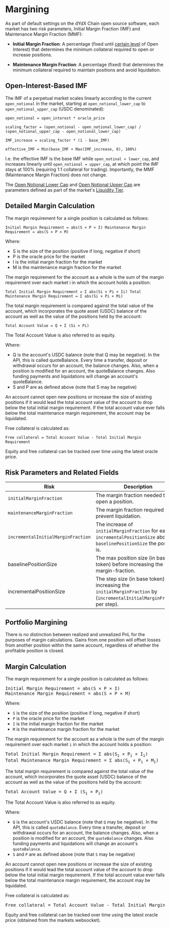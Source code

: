 # Margining

As part of default settings on the dYdX Chain open source software, each market has two risk parameters, Initial Margin Fraction (IMF) and Maintenance Margin Fraction (MMF):

  - **Initial Margin Fraction**: A percentage (fixed until [certain level](#open-interest-based-imf) of Open Interest) that determines the minimum collateral required to open or increase positions.

  - **Maintenance Margin Fraction**: A percentage (fixed) that determines the minimum collateral required to maintain positions and avoid liquidation.

## Open-Interest-Based IMF

The IMF of a perpetual market scales linearly according to the current `open_notional` in the market, starting at `open_notional_lower_cap` to `open_notional_upper_cap` (USDC denominated):

```
open_notional = open_interest * oracle_price

scaling_factor = (open_notional - open_notional_lower_cap) / (open_notional_upper_cap - open_notional_lower_cap)

IMF_increase = scaling_factor * (1 - base_IMF)

effective_IMF = Min(base_IMF + Max(IMF_increase, 0), 100%)
```

I.e. the effective IMF is the base IMF while `open_notinal < lower_cap`, and increases linearly until `open_notional = upper_cap`, at which point the IMF stays at 100% (requiring 1:1 collateral for trading). Importantly, the MMF (Maintenance Margin Fraction) does not change.

The [Open Notional Lower Cap](https://github.com/dydxprotocol/v4-chain/blob/b829b28b0d71e754ac553fbeec29ce5309bd79f7/proto/dydxprotocol/perpetuals/perpetual.proto#L133) and [Open Notional Upper Cap](https://github.com/dydxprotocol/v4-chain/blob/b829b28b0d71e754ac553fbeec29ce5309bd79f7/proto/dydxprotocol/perpetuals/perpetual.proto#L138) are parameters defined as part of the market's [Liquidity Tier](https://github.com/dydxprotocol/v4-chain/blob/b829b28b0d71e754ac553fbeec29ce5309bd79f7/proto/dydxprotocol/perpetuals/perpetual.proto#L100).

## Detailed Margin Calculation

The margin requirement for a single position is calculated as follows:

    Initial Margin Requirement = abs(S × P × I) Maintenance Margin Requirement = abs(S × P × M)

Where:

- S is the size of the position (positive if long, negative if short)
- P is the oracle price for the market
- I is the initial margin fraction for the market
- M is the maintenance margin fraction for the market

The margin requirement for the account as a whole is the sum of the margin requirement over each market i in which the account holds a position:

    Total Initial Margin Requirement = Σ abs(Si × Pi × Ii) Total Maintenance Margin Requirement = Σ abs(Si × Pi × Mi)

The total margin requirement is compared against the total value of the account, which incorporates the quote asset (USDC) balance of the account as well as the value of the positions held by the account:

    Total Account Value = Q + Σ (Si × Pi)

The Total Account Value is also referred to as equity.

Where:

  - Q is the account's USDC balance (note that Q may be negative). In the API, this is called quoteBalance. Every time a transfer, deposit or withdrawal occurs for an account, the balance changes. Also, when a position is modified for an account, the quoteBalance changes. Also funding payments and liquidations will change an account's quoteBalance.
  - S and P are as defined above (note that S may be negative)

An account cannot open new positions or increase the size of existing positions if it would lead the total account value of the account to drop below the total initial margin requirement. If the total account value ever falls below the total maintenance margin requirement, the account may be liquidated.

Free collateral is calculated as:

    Free collateral = Total Account Value - Total Initial Margin Requirement

Equity and free collateral can be tracked over time using the latest oracle price.

## Risk Parameters and Related Fields

| Risk                               | Description                                                                                                                  |
|------------------------------------|------------------------------------------------------------------------------------------------------------------------------|
| `initialMarginFraction`            | The margin fraction needed to open a position.                                                                               |
| `maintenanceMarginFraction`        | The margin fraction required to prevent liquidation.                                                                         |
| `incrementalInitialMarginFraction` | The increase of `initialMarginFraction` for each `incrementalPositionSize` above the `baselinePositionSize` the position is. |
| baselinePositionSize               | The max position size (in base token) before increasing the initial-margin-fraction.                                         |
| incrementalPositionSize            | The step size (in base token) for increasing the `initialMarginFraction` by (`incrementalInitialMarginFraction` per step).   |

## Portfolio Margining

There is no distinction between realized and unrealized PnL for the purposes of margin calculations. Gains from one position will offset losses from another position within the same account, regardless of whether the profitable position is closed.

## Margin Calculation

The margin requirement for a single position is calculated as follows:

<pre class="center-column">
Initial Margin Requirement = abs(S &times; P &times; I)
Maintenance Margin Requirement = abs(S &times; P &times; M)
</pre>

Where:

* `S` is the size of the position (positive if long, negative if short)
* `P` is the oracle price for the market
* `I` is the initial margin fraction for the market
* `M` is the maintenance margin fraction for the market

The margin requirement for the account as a whole is the sum of the margin requirement over each market `i` in which the account holds a position:

<pre class="center-column">
Total Initial Margin Requirement = Σ abs(S<sub>i</sub> &times; P<sub>i</sub> &times; I<sub>i</sub>)
Total Maintenance Margin Requirement = Σ abs(S<sub>i</sub> &times; P<sub>i</sub> &times; M<sub>i</sub>)
</pre>

The total margin requirement is compared against the total value of the account, which incorporates the quote asset (USDC) balance of the account as well as the value of the positions held by the account:

<pre class="center-column">
Total Account Value = Q + Σ (S<sub>i</sub> &times; P<sub>i</sub>)
</pre>

The Total Account Value is also referred to as equity.

Where:

* `Q` is the account's USDC balance (note that `Q` may be negative). In the API, this is called `quoteBalance`. Every time a transfer, deposit or withdrawal occurs for an account, the balance changes. Also, when a position is modified for an account, the `quoteBalance` changes. Also funding payments and liquidations will change an account's `quoteBalance`.
* `S` and `P` are as defined above (note that `S` may be negative)

An account cannot open new positions or increase the size of existing positions if it would lead the total account value of the account to drop below the total initial margin requirement. If the total account value ever falls below the total maintenance margin requirement, the account may be liquidated.

Free collateral is calculated as:

<pre class="center-column">
Free collateral = Total Account Value - Total Initial Margin Requirement
</pre>

Equity and free collateral can be tracked over time using the latest oracle price (obtained from the markets websocket).
